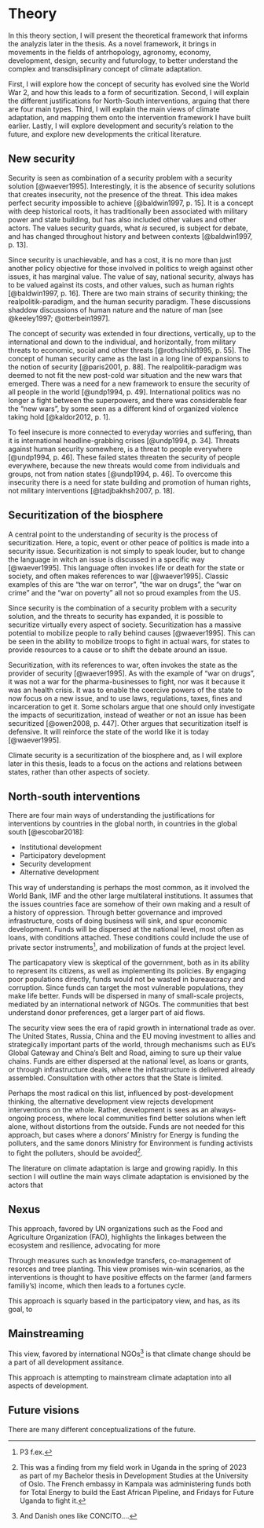 # Theory

In this theory section, I will present the theoretical framework that informs the analyzis later in the thesis. As a novel framework, it brings in movements in the fields of antrhopology, agronomy, economy, development, design, security and futurology, to better understand the complex and transdisiplinary concept of climate adaptation. 

First, I will explore how the concept of security has evolved sine the World War 2, and how this leads to a form of securitization. Second, I will explain the different justifications for North-South interventions, arguing that there are four main types. Third, I will explain the main views of climate adaptation, and mapping them onto the intervention framework I have built earlier. Lastly, I will explore development and security's relation to the future, and explore new developments the critical literature.

## New security

Security is seen as combination of a security problem with a security solution [@waever1995]. Interestingly, it is the absence of security solutions that creates insecurity, not the presence of the threat. This idea makes perfect security impossible to achieve [@baldwin1997, p. 15]. It is a concept with deep historical roots, it has traditionally been associated with military power and state building, but has also included other values and other actors. The values security guards, what *is* secured, is subject for debate, and has changed throughout history and between contexts [@baldwin1997, p. 13]. 

Since security is unachievable, and has a cost, it is no more than just another policy objective for those involved in politics to weigh against other issues, it has marginal value. The value of say, national security, always has to be valued against its costs, and other values, such as human rights [@baldwin1997, p. 16]. There are two main strains of security thinking; the realpolitik-paradigm, and the human security paradigm. These discussions shaddow discussions of human nature and the nature of man [see @keeley1997; @otterbein1997]. 

The concept of security was extended in four directions, vertically, up to the international and down to the individual, and horizontally, from military threats to economic, social and other threats [@rothschild1995, p. 55]. The concept of human security came as the last in a long line of expansions to the notion of security [@paris2001, p. 88]. The realpolitik-paradigm was deemed to not fit the new post-cold war situation and the new wars that emerged. There was a need for a new framework to ensure the security of all people in the world [@undp1994, p. 49]. International politics was no longer a fight between the superpowers, and there was considerable fear the "new wars", by some seen as a different kind of organized violence taking hold [@kaldor2012, p. 1]. 

To feel insecure is more connected to everyday worries and suffering, than it is international headline-grabbing crises [@undp1994, p. 34]. Threats against human security somewhere, is a threat to people everywhere [@undp1994, p. 46]. These failed states threaten the security of people everywhere, because the new threats would come from individuals and groups, not from nation states [@undp1994, p. 46]. To overcome this insecurity there is a need for state building and promotion of human rights, not military interventions [@tadjbakhsh2007, p. 18]. 

## Securitization of the biosphere

A central point to the understanding of security is the process of securitization. Here, a topic, event or other peace of politics is made into a security issue. Securitization is not simply to speak louder, but to change the language in witch an issue is discussed in a specific way [@waever1995]. This language often invokes life or death for the state or society, and often makes references to war [@waever1995]. Classic examples of this are "the war on terror", "the war on drugs", the "war on crime" and the "war on poverty" all not so proud examples from the US. 

Since security is the combination of a security problem with a security solution, and the threats to security has expanded, it is possible to securitize virtually every aspect of society. Securitization has a massive potential to mobilize people to rally behind causes [@waever1995]. This can be seen in the ability to mobilize troops to fight in actual wars, for states to provide resources to a cause or to shift the debate around an issue.

Securitization, with its references to war, often invokes the state as the provider of security [@waever1995]. As with the example of "war on drugs", it was not a war for the pharma-businesses to fight, nor was it because it was an health crisis. It was to enable the coercive powers of the state to now focus on a new issue, and to use laws, regulations, taxes, fines and incarceration to get it. Some scholars argue that one should only investigate the impacts of securitization, instead of weather or not an issue has been securitized [@owen2008, p. 447]. Other argues that securitization itself is defensive. It will reinforce the state of the world like it is today [@waever1995].

Climate security is a securitization of the biosphere and, as I will explore later in this thesis, leads to a focus on the actions and relations between states, rather than other aspects of society. 

## North-south interventions {#sec-dev}

There are four main ways of understanding the justifications for interventions by countries in the global north, in countries in the global south [@escobar2018]:

- Institutional development
- Participatory development
- Security development
- Alternative development

This way of understanding is perhaps the most common, as it involved the World Bank, IMF and the other large multilateral institutions. It assumes that the issues countries face are somehow of their own making and a result of a history of oppression. Through better governance and improved infrastructure, costs of doing business will sink, and spur economic development. Funds will be dispersed at the national level, most often as loans, with conditions attached. These conditions could include the use of private sector instruments[^3], and mobilization of funds at the project level.

The particapatory view is skeptical of the government, both as in its ability to represent its citizens, as well as implementing its policies. By engaging poor populations directly, funds would not be wasted in bureaucracy and corruption. Since funds can target the most vulnerable populations, they make life better. Funds will be dispersed in many of small-scale projects, mediated by an international network of NGOs. The communities that best understand donor preferences, get a larger part of aid flows. 

The security view sees the era of rapid growth in international trade as over. The United States, Russia, China and the EU moving investment to allies and strategically important parts of the world, through mechanisms such as EU's Global Gateway and China's Belt and Road, aiming to sure up their value chains. Funds are either dispersed at the national level, as loans or grants, or through infrastructure deals, where the infrastructure is delivered already assembled. Consultation with other actors that the State is limited. 

Perhaps the most radical on this list, influenced by post-development thinking, the alternative development view rejects development interventions on the whole. Rather, development is sees as an always-ongoing process, where local communities find better solutions when left alone, without distortions from the outside. Funds are not needed for this approach, but cases where a donors' Ministry for Energy is funding the polluters, and the same donors Ministry for Environment is funding activists to fight the polluters, should be avoided[^1]. 

The literature on climate adaptation is large and growing rapidly. In this section I will outline the main ways climate adaptation is envisioned by the actors that 

## Nexus {#sec-nexus}

This approach, favored by UN organizations such as the Food and Agriculture Organization (FAO), highlights the linkages between the ecosystem and resilience, advocating for more 

Through measures such as knowledge transfers, co-management of resorces and tree planting. This view promises win-win scenarios, as the interventions is thought to have positive effects on the farmer (and farmers familiy's) income, which then leads to a fortunes cycle. 

This approach is squarly based in the participatory view, and has, as its goal, to 

## Mainstreaming

This view, favored by international NGOs[^2] is that climate change should be a part of all development assitance. 

This approach is attempting to mainstream climate adaptation into all aspects of development. 

## Future visions

There are many different conceptualizations of the future. 

[^1]: This was a finding from my field work in Uganda in the spring of 2023 as part of my Bachelor thesis in Development Studies at the University of Oslo. The French embassy in Kampala was administering funds both for Total Energy to build the East African Pipeline, and Fridays for Future Uganda to fight it. 
[^2]: And Danish ones like CONCITO....
[^3]: P3 f.ex.